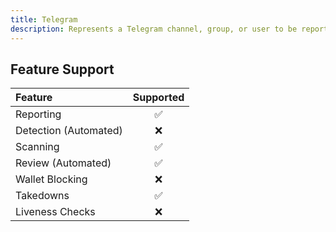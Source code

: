 ```yaml
---
title: Telegram
description: Represents a Telegram channel, group, or user to be reported
---
```


## Feature Support

| Feature               | Supported |
| :-------------------- | :-------: |
| Reporting             |    ✅     |
| Detection (Automated) |    ❌     |
| Scanning              |    ✅     |
| Review (Automated)    |    ✅     |
| Wallet Blocking       |    ❌     |
| Takedowns             |    ✅     |
| Liveness Checks       |    ❌     |
